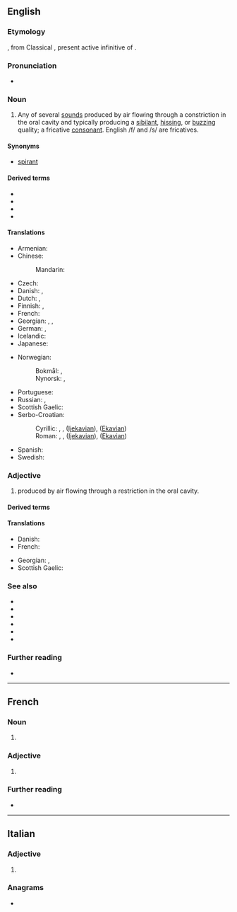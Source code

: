 ==English==

===Etymology===
{{etyl|NL.|en}} {{m|la|fricativus}}, from Classical {{etyl|la|en}} {{m|la|fricāre}}, present active infinitive of {{m|la|fricō||I rub}}.

===Pronunciation===
* {{a|UK|US}} {{IPA|/ˈfɹɪkətɪv/|lang=en}}

===Noun===
{{en-noun}}

# {{lb|en|phonetics}} Any of several [[sound]]s produced by air flowing through a constriction in the oral cavity and typically producing a [[sibilant]], [[hissing]], or [[buzzing]] quality; a fricative [[consonant]]. English /f/ and /s/ are fricatives.

====Synonyms====
* {{qualifier|archaic}} [[spirant]]

====Derived terms====
* {{l|en|dental fricative}}
* {{l|en|groove fricative}}
* {{l|en|lateral fricative}}
* {{l|en|slit fricative}}

====Translations====
{{trans-top|consonant}}
* Armenian: {{t+|hy|շփական|sc=Armn}}
* Chinese:
*: Mandarin: {{t+|cmn|擦音|tr=cāyīn|sc=Hani}}
* Czech: {{t|cs|frikativa|f}}
* Danish: {{t|da|hæmmelyd|c}}, {{t|da|frikativ|c}}
* Dutch: {{t+|nl|fricatief|m}}, {{t+|nl|wrijfklank|m}}
* Finnish: {{t+|fi|frikatiivi}}, {{t|fi|hankausäänne}}
* French: {{t+|fr|fricative|f}}
* Georgian: {{t|ka|სპირანტი}}, {{t|ka|ფრიკატივი}}, {{t|ka|ნაპრალოვანი}}
* German: {{t+|de|Frikativ|m}}, {{t+|de|Reibelaut|m}}
* Icelandic: {{t|is|önghljóð|n}}
* Japanese: {{t|ja|摩擦音|tr=masatsuon}}
{{trans-mid}}
* Norwegian:
*: Bokmål: {{t+|nb|frikativ|m}}, {{t|nb|spirant|m}}
*: Nynorsk: {{t|nn|frikativ|m}}, {{t|nn|spirant|m}}
* Portuguese: {{t+|pt|fricativa|f}}
* Russian: {{t+|ru|фрикативный|m}}, {{t+|ru|щелево́й|m}}
* Scottish Gaelic: {{t|gd|suathach|m}}
* Serbo-Croatian:
*: Cyrillic: {{t|sh|фри̏катӣв|m}}, {{t|sh|стру̑јнӣк|m}}, {{t|sh|тјѐсначнӣк|m}} ([[Ijekavian]]), {{t|sh|тесначник|m|alt=тјѐсначнӣк}} ([[Ekavian]])
*: Roman: {{t+|sh|frȉkatīv|m}}, {{t+|sh|strȗjnīk|m}}, {{t+|sh|tjèsnačnīk|m}} ([[Ijekavian]]), {{t|sh|tèsnačnīk|m}} ([[Ekavian]])
* Spanish: {{t+|es|fricativa|f}}
* Swedish: {{t+|sv|frikativa|c}}
{{trans-bottom}}

===Adjective===
{{en-adj}}

# {{lb|en|phonetics}} produced by air flowing through a restriction in the oral cavity.

====Derived terms====
{{der3|lang=en
|fricativise|fricativize
|fricativisation|fricativization
|fricatively
|fricativeness
|nonfricative
|prefricative}}

====Translations====
{{trans-top|produced by air flowing through a restriction in the oral cavity}}
* Danish: {{t|da|frikativ}}
* French: {{t+|fr|fricatif}}
{{trans-mid}}
* Georgian: {{t|ka|ფრიკატიული}}, {{t|ka|ნაპრალოვანი}}
* Scottish Gaelic: {{t|gd|suathach}}
{{trans-bottom}}

===See also===
* {{l|en|affricate}}
* {{l|en|approximant}}
* {{l|en|lateral}}
* {{l|en|nasal}}
* {{l|en|plosive}}
* {{l|en|sibilant}}

===Further reading===
* {{pedialite|Fricative consonant}}

----

==French==

===Noun===
{{fr-noun|f}}

# {{lb|fr|phonetics}} {{l|en|fricative}}

===Adjective===
{{fr-adj-form}}

# {{feminine singular of|fricatif|lang=fr}}

===Further reading===
* {{R:TLFi}}

----

==Italian==

===Adjective===
{{head|it|adjective form}}

# {{feminine plural of|fricativo|lang=it}}

===Anagrams===
* {{l|it|vetrifica}}